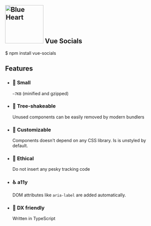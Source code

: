 
<Meta title="VueSocials/Welcome" />

<style>{`
  .intro {
    display: flex;
    flex-direction: column;
    align-items: center;
  }

  .intro__title {
    display: flex;
    flex-direction: column;
    align-items: center;
    margin: 0 auto;
    margin-bottom: 44px;
    text-align: center;
  }

  .intro__code {
    display: block;
    padding: 12px 24px;
    margin-bottom: 44px !important;
    background-color: #F0F0F3;
    border: 1px solid rgb(229, 231, 235);
    color: rgb(17, 24, 39);
    font-family: Menlo, ui-monospace, SFMono-Regular, Monaco, Consolas, "Liberation Mono", "Courier New", monospace;
  }

  .intro__list {
    display: grid;
    grid-template-columns: 1fr;
    grid-template-rows: 1fr 1fr;
    row-gap: 10px;
  }

  @media (min-width: 620px) {
    .intro__list {
      row-gap: 20px;
      column-gap: 20px;
      grid-template-columns: 1fr 1fr;
    }
  }

  @media all and (-ms-high-contrast:none) {
  .intro__list {
      display: -ms-grid;
      -ms-grid-columns: 1fr 1fr;
      -ms-grid-rows: 1fr 1fr;
    }
  }

  .intro__item {
    display: block;
    padding: 20px 30px 20px 15px;
    border: 1px solid rgb(229, 231, 235);
    border-radius: 5px;
    color: #333333;
    display: flex;
    align-items: flex-start;
  }

  .intro__item h3 {
    margin-bottom: 10px !important;
  }

  .visually-hidden {
    position: absolute;
    width: 1px;
    height: 1px;
    margin: 0;
    padding: 0;
    overflow: hidden;
    white-space: nowrap;
    border: 0;
    clip: rect(0 0 0 0);
    -webkit-clip-path: inset(50%);
    clip-path: inset(50%);
  }
`}</style>

<section className="intro">
  <h1 className="intro__title">
    <img src={logo} width="124" height="124" alt="Blue Heart" className="intro__logo" />
    <strong className="intro__title-text">Vue Socials</strong>
  </h1>

  <span className="intro__code">
    $ npm install vue-socials
  </span>

  <h2 className="visually-hidden">Features</h2>

  <ul className="intro__list">
    <li className="intro__item">
      <div>
        <h3>🍤 Small</h3>
        <code>~7KB</code> (minified and gzipped)
      </div>
    </li>
    <li className="intro__item">
      <div>
        <h3>🌳 Tree-shakeable</h3>
        Unused components can be easily removed by modern bundlers
      </div>
    </li>
    <li className="intro__item">
      <div>
        <h3>💅 Customizable</h3>
        Components doesn't depend on any CSS library. Is is unstyled by default.
      </div>
    </li>
    <li className="intro__item">
      <div>
        <h3>🤗 Ethical</h3>
        Do not insert any pesky tracking code
      </div>
    </li>
    <li className="intro__item">
      <div>
        <h3>♿ a11y</h3>
        DOM attributes like <code>aria-label</code> are added automatically.
      </div>
    </li>
    <li className="intro__item">
      <div>
        <h3>🦾 DX friendly</h3>
        Written in TypeScript
      </div>
    </li>
  </ul>
</section>

